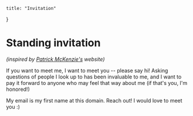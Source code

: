 
	title: "Invitation"
}



# Standing invitation
<Subtitle>

_(inspired by [Patrick McKenzie's](https://kalzumeus.com) website)_

</Subtitle>

If you want to meet me, I want to meet you -- please say hi! Asking questions of people I look up to has been invaluable to me, and I want to pay it forward to anyone who may feel that way about me (if that's you, I'm honored!)

My email is my first name at this domain. Reach out! I would love to meet you :)

